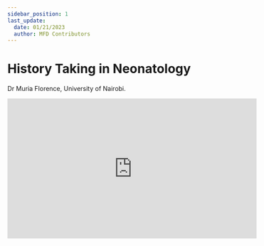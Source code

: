 ```yaml
---
sidebar_position: 1
last_update:
  date: 01/21/2023
  author: MFD Contributors
---
```


# History Taking in Neonatology

Dr Muria Florence, University of Nairobi.

<div style={{ display: 'flex', justifyContent: 'center' }}>
  <iframe
    width="560"
    height="315"
    src="https://www.youtube-nocookie.com/embed/7RcBM29zycY?start=360"
    title="YouTube video player"
    frameborder="0"
    allow="accelerometer; autoplay; clipboard-write; encrypted-media; gyroscope; picture-in-picture; web-share"
    allowfullscreen
  ></iframe>
</div>
